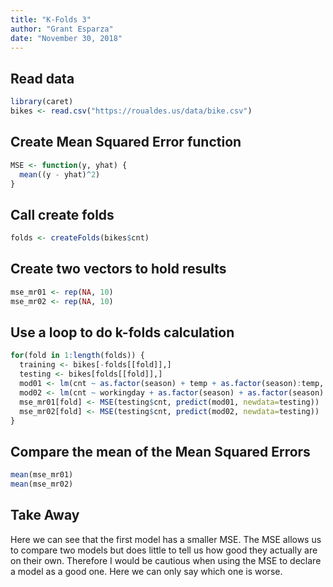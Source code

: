```yaml
---
title: "K-Folds 3"
author: "Grant Esparza"
date: "November 30, 2018"
---
```


## Read data

```r

library(caret)
bikes <- read.csv("https://roualdes.us/data/bike.csv")

```

## Create Mean Squared Error function

```r

MSE <- function(y, yhat) {
  mean((y - yhat)^2)
}

```

## Call create folds

```r

folds <- createFolds(bikes$cnt)

```

## Create two vectors to hold results

```r

mse_mr01 <- rep(NA, 10)
mse_mr02 <- rep(NA, 10)

```

## Use a loop to do k-folds calculation
```r

for(fold in 1:length(folds)) {
  training <- bikes[-folds[[fold]],]
  testing <- bikes[folds[[fold]],]
  mod01 <- lm(cnt ~ as.factor(season) + temp + as.factor(season):temp, data = bikes)
  mod02 <- lm(cnt ~ workingday + as.factor(season) + as.factor(season):workingday, data = bikes)
  mse_mr01[fold] <- MSE(testing$cnt, predict(mod01, newdata=testing))
  mse_mr02[fold] <- MSE(testing$cnt, predict(mod02, newdata=testing))
}

```

## Compare the mean of the Mean Squared Errors
```r

mean(mse_mr01)
mean(mse_mr02)

```

## Take Away

Here we can see that the first model has a smaller MSE. The MSE allows us
to compare two models but does little to tell us how good they actually are
on their own. Therefore I would be cautious when using the MSE to declare
a model as a good one. Here we can only say which one is worse.
